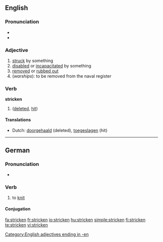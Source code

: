 {{wikipedia|dab=stricken}}
==English==

===Pronunciation===
* {{IPA|/'stɻɪkən/}}
* {{audio|En-us-stricken.ogg|Audio (US)}}

===Adjective===
{{en-adj}}

# [[struck]] by something
# [[disabled]] or [[incapacitated]] by something
# [[removed]] or [[rubbed out]]
# (''warships''): to be removed from the naval register

===Verb===
'''stricken'''

# {{past participle of| to [[strike]]}} ([[deleted]], [[hit]])

====Translations====
* Dutch: [[doorgehaald]] (deleted), [[toegeslagen]] (hit)

[[Category:English adjectives ending in -en]]

----

==German==

===Pronunciation===
* {{audio|De-at-stricken.ogg|Audio (Austria)}}

===Verb===
{{infl|de|verb}}

# to [[knit]]

====Conjugation====
{{de-verb|stricke|strickst|strickt|strickte|gestrickt|strickte|stricke!|strickt!|haben}}

[[fa:stricken]]
[[fr:stricken]]
[[io:stricken]]
[[hu:stricken]]
[[simple:stricken]]
[[fi:stricken]]
[[te:stricken]]
[[vi:stricken]]